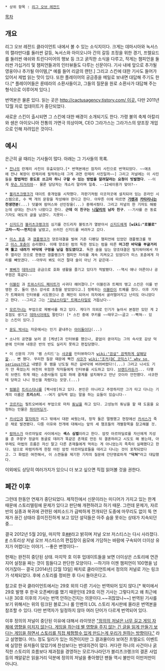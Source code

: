  * 상위 항목 : [[리그 오브 레전드]]

[[목차]]

== 개요 ==
리그 오브 레전드 클라이언트 내에서 볼 수 있는 소식지이다. 크게는 데마시아와 녹서스의 캘라만다를 둘러싼 갈등, 녹서스와 아이오니아 간의 갈등 조정을 위한 경기, 프렐요드를 둘러싼 애쉬와 트린다미어의 행보 등 크고 굵직한 소식을 다루고, 작게는 챔피언을 둘러싼 가십거리 및 챔피언들과의 인터뷰들도 다루는 신문이다. 기사 내에 앞으로 추가될 영웅이나 추가될 아이템,[* 예를 들어 리글의 랜턴.] 그리고 스킨에 대한 기사도 들어가 있어서 제법 읽는 맛이 있다. 또한 플레이어의 궁금증을 메일로 보내면 대답해 주기도 한다.[* 플레이어들은 룬테라의 소환사들이고, 그들의 질문을 원로 소환사가 대답해 주는 형식으로 이루어져 있다.]

번역본은 물론 있다. 읽는 곳은 [[http://cactusagency.tistory.com/ 이곳.]] 다만 2011년 12월 자로 업데이트가 중단되었다.

새로운 스킨이 출시되면 그 스킨에 대한 배경이 소개되기도 한다. 가령 불의 축제 아칼리와 쉔은 아이오니아 전통의 가면극 의상이며, CEO 그라가스는 그라가스의 양조장 개업으로 인해 차려입은 것이다.


== 예시 ==
은근히 골 때리는 기사들이 많다. 아래는 그 기사들의 목록.

 * [[잔나]]의 란제리 사진이 유출되었다.[* 번역본에선 잠자리 사진으로 번역되었다. ~~애초에 잔나 복장이 란제리에 필적하는데 그게 과연 란제리 사진일까~~] 그리고 저널에는 이 사진들을 '''합법적인 용도로 쓰고자 하니 구할 수 있는 방법을 알려달라는 요청이 빗발쳤다'''. --이게 [[무슨 지거리야]]-- 물론 담당자는 개소리 말라며 일축. --12세이용가 맞아?--

 * [[블리츠크랭크]]가 데이트 중개업을 시작했다. 자판기처럼 이곳저곳에 설치되어 있는 온라인 시스템으로, 수 백 개의 문항을 작성해야 한다고 한다. 아무튼 이에 따르면 '''[[가렌]]과 [[카타리나]]는 천생연분'''(...) 덧붙여 람머스와 선인장을(...) 중매서줬다. 그리고 저널의 한 기자도 해봤는데 상대는 잔나가 나왔다고 한다. '''근데 이 친구는 [[니달리]]의 남자 친구'''. --기사를 쓴 동료기자도 애도의 글을 남겼다. 지못미--

 * [[신지드]]가 [[블리츠크랭크]]의 심기를 건드리자 블릿츠가 열받아서 [[신지드]]에게 '''[wiki:"로블로" 고자~~킥~~펀치]'''를 날렸고, 쓰러진 신지드를 버려두고 갔다.

 * [[미스 포츈]] 과 [[갱플랭크]]가 양조대결을 벌여 기존 디펜딩 챔피언에 있었던 갱플랭크를 꺾고 [[미스 포츈]]이 승리했다. 이때 양조된 럼의 독한 정도는 럼을 따른 '''머그잔 바닥을 부글거리며 뚫고 내려가 바닥에 구멍을 남길 정도였다고'''. 독한 술을 담는 양조대결은 빌지워터에서 자주 열리던 것으로 한동안 갱플랭크가 챔피언 자리를 계속 지켜오고 있었다가 미스 포츈에게 자리를 빼앗겼다. --아무리 봐도 이건 절대 술이 아닌 거 같은데--

 * [[뽀삐]]가 [[데마시아]] 공금으로 호화 생활을 즐기고 있다가 적발됐다. --역시 애나 어른이나 공무원은 똑같다--

 * [[이블린]] 과 [[트위스티드 페이트]]가 사귀다 헤어졌다.[* 이블린과 트페의 탱고 스킨은 이를 반영한 것. 둘이 댄스 강사로 초청을 받았었다고.] 정확히는 [[이블린]]이 트페를 찼다. 이후 기자가 트페와의 인터뷰를 시도했으나 준 폐인이 되어서 의자에서 굴러떨어지고 난리도 아니었다고 한다. --그리고 그는 [["강남스타일" 트페스타일]]로 거듭났다--

 * [[모르가나]]는 부업으로 제빵사를 하고 있다. 게다가 의외로 인기가 높아서 본점만 있던 게 2호점도 생기고 [[데마시아]]에도 팔린다! [* 스킨 중에 쿠키를 ~~태우고~~굽고 --빡쳐-- 있는 스킨이 있다.]

 * [[문도 박사]]는 자운에서는 인기 끝내주는 [[아이돌]]이다(...)

 * 소나의 공연을 보러 온 [케넨]과 인터뷰를 했으나, 끝없이 쏟아지는 그의 속사포 감상 덕분에 인터뷰 내용은 반의 반도 실리지 못하고 편집당했다.

 * 이 신문의 기자 '램 스티드'는 [[샤코]]를 인터뷰하다가 [[wiki:"끔살" 끔찍하게 살해]]당할... 뻔 했다. 무리한 질문 때문에 빡친 [[샤코]]가 [[wiki:"조커(DC 코믹스)" why so serious?]]라고 내뱉은 후 램을 난도질 하곤 길바닥에 버려버렸다!(...) 그러고 나서도 기가 안 죽었는지 여전히 위험한 작자들에게 인터뷰를 시도하고 있다. [[브랜드]]라든가... 다행히 브랜드 취재 때는 소환사들의 입회 하에 결계를 설치해두고 만난 것이라 안전했다. 샤코한테 당하고 나니 정신을 차렸다는 모양.(...)

 * [[럼블]]은 [[트리스타나]]를 [짝사랑]하고 있다. 본인은 아니라고 주장하지만 그가 타고 다니는 기계의 이름은 '''트리스티'''. --여기 설득력 없는 말을 하는 요들이 있습니다--

 * [[코르키]]는 필트오버에서 부업으로 마차 [[튜닝]]을 하고 있다. 고성능의 튜닝을 할 때 도움을 요청하는 인물은 [[하이머딩거]].

 * [[카사딘]]과 [[말자하]]가 리그 밖에서 대판 싸웠는데, 정작 둘은 멀쩡했고 현장에선 [[카서스]]가 죽은 채로 발견됐다. 다툰 이유와 전개에 대해서는 앞의 세 챔프들의 개별항목을 참고해볼 것.

 * [[람머스]]가 아르마딜로 사이에서는 '''섹스 심벌'''이라고 한다. 암컷 아르마딜로를 자신에게 지성을 준 쿠뭉구 정글의 동굴로 데려가 똑같은 존재로 만든 뒤 결혼하려고 시도도 해 봤는데, 아무래도 마법의 흐름은 자신 말고 다른 존재들에게 먹히는 게 아니었는지 족족이 실패했다고 한다. 덤으로 파렴치하게 한참 어린 암컷 아르마딜로들을 데리고 다니는 것이 포착되었다고. 그 화법은 여전해서, 이 스캔들을 제기한 기자의 질문에 간단명료하게 '''"닥쳐"'''라고 대답했다.

이외에도 상당히 여러가지가 있으니 더 보고 싶으면 직접 읽어볼 것을 권한다.

== 폐간 이후 ==
그런데 한동안 연재가 중단되었다. 제작진에서 신문이라는 미디어가 가지고 있는 한계 때문에 스토리텔링에 문제가 있다고 판단해 개편하려고 하기 때문. 그런데 문제가, 자르반의 실종과 복귀에 관련된 에피소드가 급박하게 전개되던 도중에 마무리도 없이 뚝 연재가 끊긴 상태라 흥미진진하게 보고 있던 설덕들은 아주 숨을 못쉬는 상태가 지속되던 중...

결국 2012년 5월 20일, 마지막 호[http://na.leagueoflegends.com/story/issue-30-02-may-22-cle ##]라고 밝히며 저널 오브 저스티스는 다시 사라졌다. [http://na.leagueoflegends.com/story/issue-31-21-may-22-cle #] 스토리상 저널 오브 저스티스의 편집장이 음모에 가담하는 바람에 구속되어 더이상 유지가 어렵다는 이야기. --좋은 변명이다--

현재는 완전히 중단된 상태. 마지막 호 이후 업데이트들을 보면 더이상은 스토리에 연관지어 설정을 짜는 것이 힘들다고 판단한 모양이다. --하기야 이젠 챔피언이 100명을 넘어가잖아-- 결국 [2014년] [2월 13일] 패치로 클라이언트에서 정의의 저널로 가는 링크가 삭제되었다. 후에 스토리를 정비한 후 다시 돌아온다고. 

참고로 한국 클라이언트에서는 29호 외의 다른 기사는 번역되어 있지 않다.[* 북미에서 29호 발행 후 한국 오픈베타를 했기 때문인데 29호 이전 기사는 그렇다치고 왜 최근에 나온 30호 이후의 기사는 번역 안하는건지는 의문이다.~~귀찮았나~~] 번역된 기사를 보기 위해서는 위의 링크된 블로그나 롤 인벤의 LOL 스토리 게시판에 올라온 번역본을 참조할 수 있다. 다만 번역자가 일정하지 않아 여러 단어가 다르게 번역되어 있다.

이후 정의의 저널이 중단된 이유에 대해서 라이엇은 [http://community.na.leagueoflegends.com/en/c/champions-skins/kvxpzATq-why-dont-you-guys-keep-doing-the-journal-of-justice-or-something-cool-lore-related?comment=0012 "정의의 저널은 너무 길고 게임 자체에 영향을 미치지 않는다. 게임을 하는데 별 영향을 주지 않는 긴 글을 읽게 만들기 보다는 게임을 하면서 스토리를 직접 체험할수 있게 만드는게 우리가 원하는 방향이다."] 라고 설명했다. 어느 정도 일리가 있는 의견이지만 그 결과물이라 보여진 프렐요드 이벤트에 실망한 유저들이 많았기에 찬성보다는 반대의견이 많다. 커다란 하나의 사건이나 굵직한 스토리의 흐름보다 제과점을 경영하는 모르가나라던가 블리츠크랭크의 결혼 사업 등의 깨알같은 읽을거리 덕분에 정의의 저널을 좋아했던 팬들 역시 불만이 이만저만이 아니다.
